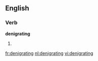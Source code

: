 ==English==

===Verb===
'''denigrating'''

# {{present participle of|[[denigrate]]}}

[[fr:denigrating]]
[[nl:denigrating]]
[[vi:denigrating]]